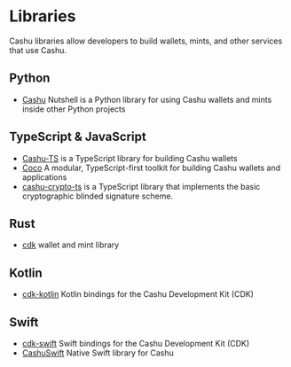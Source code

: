 
# Libraries

Cashu libraries allow developers to build wallets, mints, and other services that use Cashu.

## Python

- [Cashu](https://github.com/cashubtc/cashu) Nutshell is a Python library for using Cashu wallets and mints inside other Python projects

## TypeScript & JavaScript

- [Cashu-TS](https://github.com/cashubtc/cashu-ts) is a TypeScript library for building Cashu wallets
- [Coco](https://github.com/cashubtc/coco) A modular, TypeScript-first toolkit for building Cashu wallets and applications
- [cashu-crypto-ts](https://github.com/cashubtc/cashu-crypto-ts) is a TypeScript library that implements the basic cryptographic blinded signature scheme.

## Rust

- [cdk](https://github.com/cashubtc/cdk) wallet and mint library

## Kotlin

- [cdk-kotlin](https://github.com/cashubtc/cdk-kotlin) Kotlin bindings for the Cashu Development Kit (CDK)

## Swift

- [cdk-swift](https://github.com/cashubtc/cdk-swift) Swift bindings for the Cashu Development Kit (CDK)
- [CashuSwift](https://github.com/zeugmaster/CashuSwift) Native Swift library for Cashu

